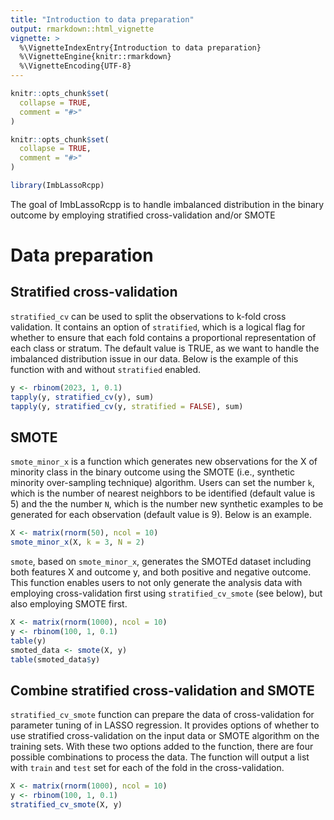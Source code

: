 ```yaml
---
title: "Introduction to data preparation"
output: rmarkdown::html_vignette
vignette: >
  %\VignetteIndexEntry{Introduction to data preparation}
  %\VignetteEngine{knitr::rmarkdown}
  %\VignetteEncoding{UTF-8}
---
```


```r
knitr::opts_chunk$set(
  collapse = TRUE,
  comment = "#>"
)
```

```r
knitr::opts_chunk$set(
  collapse = TRUE,
  comment = "#>"
)
```


```r
library(ImbLassoRcpp)
```

The goal of ImbLassoRcpp is to handle imbalanced distribution in the binary outcome by employing stratified cross-validation and/or SMOTE

# Data preparation

## Stratified cross-validation

`stratified_cv` can be used to split the observations to k-fold cross validation. It contains an option of `stratified`, which is a logical flag for whether to ensure that each fold contains a proportional representation of each class or stratum. The default value is TRUE, as we want to handle the imbalanced distribution issue in our data. Below is the example of this function with and without `stratified` enabled.

```r
y <- rbinom(2023, 1, 0.1)
tapply(y, stratified_cv(y), sum)
tapply(y, stratified_cv(y, stratified = FALSE), sum)
```

## SMOTE

`smote_minor_x` is a function which generates new observations for the X of minority class in the binary outcome using the SMOTE (i.e., synthetic minority over-sampling technique) algorithm. Users can set the number `k`, which is the number of nearest neighbors to be identified (default value is 5) and the the number `N`, which is the number new synthetic examples to be generated for each observation (default value is 9). Below is an example.

```r
X <- matrix(rnorm(50), ncol = 10)
smote_minor_x(X, k = 3, N = 2)
```

`smote`, based on `smote_minor_x`, generates the SMOTEd dataset including both features X and outcome y, and both positive and negative outcome. This function enables users to not only generate the analysis data with employing cross-validation first using `stratified_cv_smote` (see below), but also employing SMOTE first.

```r
X <- matrix(rnorm(1000), ncol = 10)
y <- rbinom(100, 1, 0.1)
table(y)
smoted_data <- smote(X, y)
table(smoted_data$y)
```

## Combine stratified cross-validation and SMOTE

`stratified_cv_smote` function can prepare the data of cross-validation for parameter tuning of \lambda in LASSO regression. It provides options of whether to use stratified cross-validation on the input data or SMOTE algorithm on the training sets. With these two options added to the function, there are four possible combinations to process the data. The function will output a list with `train` and `test` set for each of the fold in the cross-validation.

```r
X <- matrix(rnorm(1000), ncol = 10)
y <- rbinom(100, 1, 0.1)
stratified_cv_smote(X, y)
```

